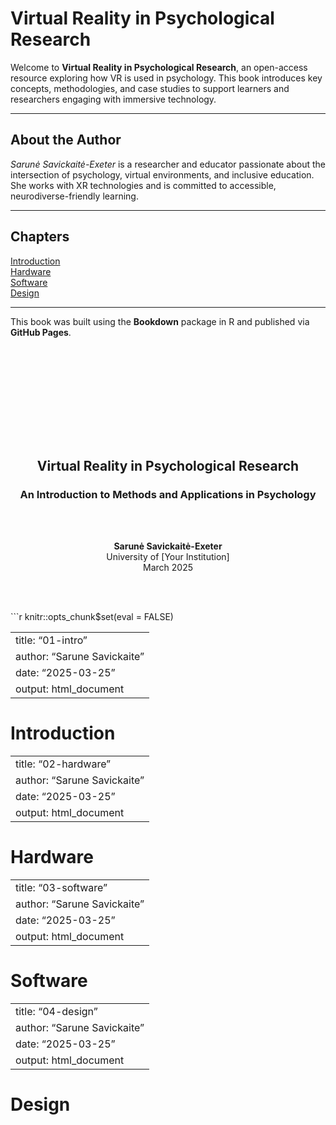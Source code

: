 <!-- Load Work Sans from Google Fonts -->
<link href="https://fonts.googleapis.com/css2?family=Work+Sans&display=swap" rel="stylesheet">

# Virtual Reality in Psychological Research

Welcome to **Virtual Reality in Psychological Research**, an open-access resource exploring how VR is used in psychology. This book introduces key concepts, methodologies, and case studies to support learners and researchers engaging with immersive technology.

---

## About the Author

*Sarunė Savickaitė-Exeter* is a researcher and educator passionate about the intersection of psychology, virtual environments, and inclusive education. She works with XR technologies and is committed to accessible, neurodiverse-friendly learning.

---

## Chapters

[Introduction](01-intro.html)  
[Hardware](02-hardware.html)  
[Software](03-software.html)  
[Design](04-design.html)  

---

This book was built using the **Bookdown** package in R and published via **GitHub Pages**.

<!--chapter:end:index.Rmd-->

<!-- 00-cover.Rmd -->

<div style="text-align: center; padding-top: 150px;">

# **Virtual Reality in Psychological Research**

### An Introduction to Methods and Applications in Psychology

<br><br>

**Sarunė Savickaitė-Exeter**  
University of [Your Institution]  
March 2025

<br><br>

<!-- Optional image/logo -->
<!-- <img src="cover.png" style="width: 200px;"> -->

</div>

<!-- suppress TOC and numbering -->
```r
knitr::opts_chunk$set(eval = FALSE)

<!--chapter:end:00-cover.Rmd-->

---
title: "01-intro"
author: "Sarune Savickaite"
date: "2025-03-25"
output: html_document
---

# Introduction

<!--chapter:end:01-intro.Rmd-->

---
title: "02-hardware"
author: "Sarune Savickaite"
date: "2025-03-25"
output: html_document
---

# Hardware

<!--chapter:end:02-hardware.Rmd-->

---
title: "03-software"
author: "Sarune Savickaite"
date: "2025-03-25"
output: html_document
---

# Software

<!--chapter:end:03-software.Rmd-->

---
title: "04-design"
author: "Sarune Savickaite"
date: "2025-03-25"
output: html_document
---

# Design

<!--chapter:end:04-design.Rmd-->


